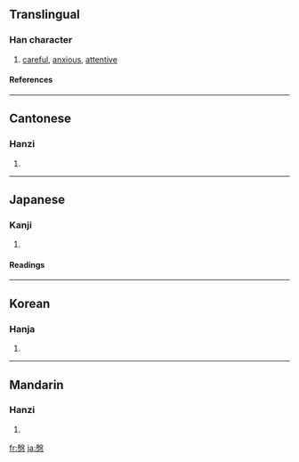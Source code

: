 ==Translingual==
===Han character===
{{Han char|rn=61|rad=心|as=10|sn=14|four=7733<sub>4</sub>|canj=竹水心 (HEP)}}
# [[careful]], [[anxious]], [[attentive]]
====References====
{{Han ref|kx=0397.230|dkj=11045|dj=0736.160|hdz=42334.060|uh=6147|ud=24903|bh=B9FE|bd=47614}}
----
==Cantonese==
===Hanzi===
{{yue-hanzi|jyut=|y=yan1}}
# {{defn|Cantonese}}
----
==Japanese==
===Kanji===
{{ja-kanji|grade=|rs=心10}}
# {{defn|Japanese}} 
====Readings====
{{ja-readings|on=[[いん]] (in)|kun=[[いたむ]] (itamu), [[ねんごろ]] (nengoro)}}
----
==Korean==
===Hanja===
{{ko-hanja|hangeul=은|eumhun=|rv=eun|mr=ŭn|y=un}}
# {{defn|Korean}}
----
==Mandarin==
===Hanzi===
{{cmn-hanzi|pin=[[yīn]] ([[yin1]])|wg=yin<sup>1</sup>}}
# {{defn|Mandarin}}

[[fr:慇]]
[[ja:慇]]